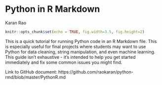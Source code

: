 # Python in R Markdown

Karan Rao

```r
knitr::opts_chunk$set(echo = TRUE, fig.width=3.5, fig.height=2)
```
This is a quick tutorial for running Python code in an R Markdown file. This is especially useful for final projects where students may want to use Python for data cleaning, string manipulation, and even machine learning. This guide isn't exhaustive - it's intended to help you get started immediately and fix some common issues you might find.

Link to GitHub document: https://github.com/raokaran/python-rmd/blob/master/PythonR.md

